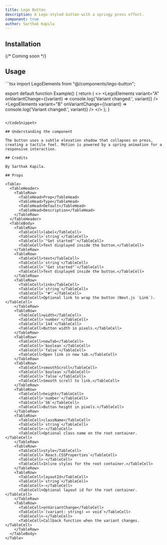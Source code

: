 ```yaml
---
title: Lego Button
description: A Lego-styled button with a springy press effect.
component: true
author: Sarthak Kapila
---
```


<ComponentPreview name="lego-button" />

## Installation

{/* Coming soon */}

## Usage

<CodeSnippet title="Lego Button Example">
```tsx
import LegoElements from "@/components/lego-button";

export default function Example() {
  return (
    <>
      <LegoElements 
        variant="A"
        onVariantChange={(variant) => console.log('Variant changed:', variant)}
      />
      <LegoElements 
        variant="B"
        onVariantChange={(variant) => console.log('Variant changed:', variant)}
      />
      <LegoElements 
        variant="C"
        label="Get Started"
        link="/signup"
        newTab={true}
      />
    </>
  );
}
```

</CodeSnippet>

## Understanding the component

The button uses a subtle elevation shadow that collapses on press, creating a tactile feel. Motion is powered by a spring animation for a responsive interaction.

## Credits

By Sarthak Kapila.

## Props

<Table>
  <TableHeader>
    <TableRow>
      <TableHead>Prop</TableHead>
      <TableHead>Type</TableHead>
      <TableHead>Default</TableHead>
      <TableHead>Description</TableHead>
    </TableRow>
  </TableHeader>
  <TableBody>
    <TableRow>
      <TableCell>label</TableCell>
      <TableCell>`string`</TableCell>
      <TableCell>`"Get started"`</TableCell>
      <TableCell>Text displayed inside the button.</TableCell>
    </TableRow>
    <TableRow>
      <TableCell>text</TableCell>
      <TableCell>`string`</TableCell>
      <TableCell>`"Get started"`</TableCell>
      <TableCell>Text displayed inside the button.</TableCell>
    </TableRow>
    <TableRow>
      <TableCell>link</TableCell>
      <TableCell>`string`</TableCell>
      <TableCell>`"#"`</TableCell>
      <TableCell>Optional link to wrap the button (Next.js `Link`).</TableCell>
    </TableRow>
    <TableRow>
      <TableCell>width</TableCell>
      <TableCell>`number`</TableCell>
      <TableCell>`144`</TableCell>
      <TableCell>Button width in pixels.</TableCell>
    </TableRow>
    <TableRow>
      <TableCell>newTab</TableCell>
      <TableCell>`boolean`</TableCell>
      <TableCell>`false`</TableCell>
      <TableCell>Open link in new tab.</TableCell>
    </TableRow>
    <TableRow>
      <TableCell>smoothScroll</TableCell>
      <TableCell>`boolean`</TableCell>
      <TableCell>`false`</TableCell>
      <TableCell>Smooth scroll to link.</TableCell>
    </TableRow>
    <TableRow>
      <TableCell>height</TableCell>
      <TableCell>`number`</TableCell>
      <TableCell>`56`</TableCell>
      <TableCell>Button height in pixels.</TableCell>
    </TableRow>
    <TableRow>
      <TableCell>className</TableCell>
      <TableCell>`string`</TableCell>
      <TableCell>-</TableCell>
      <TableCell>Optional class name on the root container.</TableCell>
    </TableRow>
    <TableRow>
      <TableCell>style</TableCell>
      <TableCell>`React.CSSProperties`</TableCell>
      <TableCell>-</TableCell>
      <TableCell>Inline styles for the root container.</TableCell>
    </TableRow>
    <TableRow>
      <TableCell>layoutId</TableCell>
      <TableCell>`string`</TableCell>
      <TableCell>-</TableCell>
      <TableCell>Optional layout id for the root container.</TableCell>
    </TableRow>
    <TableRow>
      <TableCell>onVariantChange</TableCell>
      <TableCell>`(variant: string) => void`</TableCell>
      <TableCell>-</TableCell>
      <TableCell>Callback function when the variant changes.</TableCell>
    </TableRow>
  </TableBody>
</Table>

